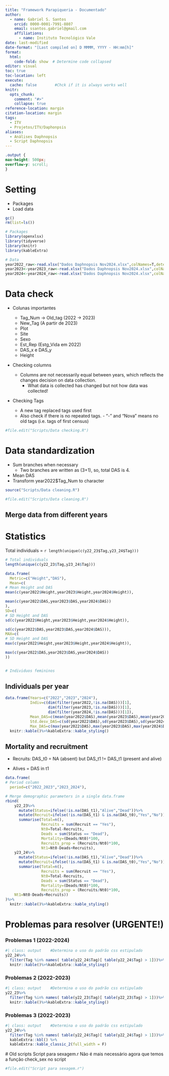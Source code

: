 ```yaml
---
title: "Framework Parapiqueria - Documentado"
author:
  - name: Gabriel S. Santos
    orcid: 0000-0001-7991-8807
    email: ssantos.gabriel@gmail.com
    affiliations:
      - name: Instituto Tecnológico Vale
date: last-modified
date-format: "[Last compiled on] D MMMM, YYYY - HH:mm[h]"
format: 
  html:
    code-fold: show  # Determine code collapsed 
editor: visual
toc: true
toc-location: left
execute:
  cache: false        #Chck if it is always works well
knitr:
  opts_chunk:
    comment: "#>"
    collapse: true
reference-location: margin
citation-location: margin
tags:
  - ITV
  - Projetos/ITV/Daphonpsis
aliases:
  - Análises Daphnopsis
  - Script Daphnopsis
---
```


```css
.output {
max-height: 500px;
overflow-y: scroll;
}
```

# Setting

-   Packages
-   Load data

```r

gc()
rm(list=ls())

# Packages
library(openxlsx)
library(tidyverse)
library(knitr)
library(kableExtra)

# Data
year2022_raw<-read.xlsx("Dados Daphnopsis Nov2024.xlsx",colNames=T,detectDates=T,sheet="Maio2022")
year2023<-year2023_raw<-read.xlsx("Dados Daphnopsis Nov2024.xlsx",colNames=T,detectDates=T,sheet="Maio2023")
year2024<-year2024_raw<-read.xlsx("Dados Daphnopsis Nov2024.xlsx",colNames=T,detectDates=T,sheet="Junho2024")
```

# Data check

-   Colunas importantes

    -   Tag_Num -\> Old_tag (2022 -\> 2023)
    -   New_Tag (A partir de 2023)
    -   Plot
    -   Site
    -   Sexo
    -   Est_Rep (Estg_Vida em 2022)
    -   DAS_x e DAS_y
    -   Height

-   Checking columns

    -   Columns are not necessarily equal between years, which reflects the changes decision on data collection.
        -   What data is collected has changed but not how data was collected!

-   Checking Tags

    -   A new tag replaced tags used first
    -   Also check if there is no repeated tags. - "-" and "Nova" means no old tags (i.e. tags of first census)

```r

#file.edit("Scripts/Data checking.R")

```

# Data standardization

-   Sum branches when necessary
    -   Two branches are written as (3+1), so, total DAS is 4.
-   Mean DAS
-   Transform year2022\$Tag_Num to character

```r
source("Scripts/Data cleaning.R")

#file.edit("Scripts/Data cleaning.R")
```

## Merge data from different years

# Statistics

Total individuals = `r length(unique(c(y22_23$Tag,y23_24$Tag)))`

```r



# Total individuals
length(unique(c(y22_23$Tag,y23_24$Tag)))

data.frame(
  Metric=c("Height","DAS"),
  Mean=c(
# Mean Height and DAS
mean(c(year2022$Height,year2023$Height,year2024$Height)),

mean(c(year2022$DAS,year2023$DAS,year2024$DAS))
),
SD=c(
# SD Height and DAS
sd(c(year2022$Height,year2023$Height,year2024$Height)),

sd(c(year2022$DAS,year2023$DAS,year2024$DAS))),
MAX=c(
# SD Height and DAS
max(c(year2022$Height,year2023$Height,year2024$Height)),

max(c(year2022$DAS,year2023$DAS,year2024$DAS))
))


# Individuos femininos


```

## Individuals per year

```r
data.frame(Years=c("2022","2023","2024"),
           Indiv=c(dim(filter(year2022,!is.na(DAS)))[1],
                   dim(filter(year2023,!is.na(DAS)))[1],
                   dim(filter(year2024,!is.na(DAS)))[1]),
           Mean_DAS=c(mean(year2022$DAS),mean(year2023$DAS),mean(year2024$DAS)),
           Std.desv_DAS=c(sd(year2022$DAS),sd(year2023$DAS),sd(year2024$DAS)),
           Max_DAS=c(max(year2022$DAS),max(year2023$DAS),max(year2024$DAS)))%>%
  knitr::kable()%>%kableExtra::kable_styling()
```

## Mortality and recruitment

-   Recruits: DAS_t0 = NA (absent) but DAS_t1 != DAS_t1 (present and alive)

-   Alives = DAS in t1

```r

data.frame(
# Period column
  period=c("2022_2023","2023_2024"),

# Merge demographic parameters in a single data.frame
rbind(
    y22_23%>%
      mutate(Status=ifelse(!is.na(DAS_t1),"Alive","Dead"))%>%
      mutate(Recruit=ifelse(!is.na(DAS_t1) & is.na(DAS_t0),"Yes","No"))%>%
      summarise(Total=n(),
                Recruits = sum(Recruit == "Yes"),
                Nt0=Total-Recruits,
                Deads = sum(Status == "Dead"),
                Mortality=(Deads/Nt0)*100,
                Recruits_prop = (Recruits/Nt0)*100,
                Nt1=Nt0-Deads+Recruits),
    y23_24%>%
      mutate(Status=ifelse(!is.na(DAS_t1),"Alive","Dead"))%>%
      mutate(Recruit=ifelse(!is.na(DAS_t1) & is.na(DAS_t0),"Yes","No"))%>%
      summarise(Total=n(),
                Recruits = sum(Recruit == "Yes"),
                Nt0=Total-Recruits,
                Deads = sum(Status == "Dead"),
                Mortality=(Deads/Nt0)*100,
                Recruits_prop = (Recruits/Nt0)*100,
    Nt1=Nt0-Deads+Recruits))
)%>%
  knitr::kable()%>%kableExtra::kable_styling()
```

# Problemas para resolver (URGENTE!)

::: panel-tabset
### Problemas 1 (2022-2024)

```r
#| class: output    #Determina o uso do padrão css estipulado
y22_24%>%
  filter(Tag %in% names( table(y22_24$Tag)[ table(y22_24$Tag) > 1]))%>%
  knitr::kable()%>%kableExtra::kable_styling()
```

### Problemas 2 (2022-2023)

```r
#| class: output    #Determina o uso do padrão css estipulado
y22_23%>%
  filter(Tag %in% names( table(y22_23$Tag)[ table(y22_23$Tag) > 1]))%>%
  knitr::kable()%>%kableExtra::kable_styling()
```

### Problemas 3 (2022-2023)

```r
#| class: output    #Determina o uso do padrão css estipulado
y22_24%>%
  filter(Tag %in% names( table(y22_24$Tag)[ table(y22_24$Tag) > 1]))%>%
  kableExtra::kbl() %>%
  kableExtra::kable_classic_2(full_width = F)
```
:::

\# Old scripts Script para sexagem.r Não é mais necessário agora que temos a função check_sex no script

```r
#file.edit("Script para sexagem.r")

```
